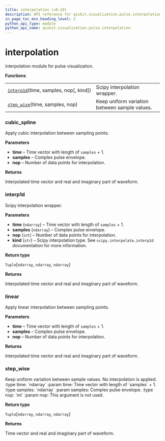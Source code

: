 ```yaml
---
title: interpolation (v0.19)
description: API reference for qiskit.visualization.pulse.interpolation in qiskit v0.19
in_page_toc_min_heading_level: 2
python_api_type: module
python_api_name: qiskit.visualization.pulse.interpolation
---
```


<span id="module-qiskit.visualization.pulse.interpolation" />

# interpolation

interpolation module for pulse visualization.

**Functions**

|                                                                                                                                                   |                                               |
| ------------------------------------------------------------------------------------------------------------------------------------------------- | --------------------------------------------- |
| [`interp1d`](#qiskit.visualization.pulse.interpolation.interp1d "qiskit.visualization.pulse.interpolation.interp1d")(time, samples, nop\[, kind]) | Scipy interpolation wrapper.                  |
| [`step_wise`](#qiskit.visualization.pulse.interpolation.step_wise "qiskit.visualization.pulse.interpolation.step_wise")(time, samples, nop)       | Keep uniform variation between sample values. |

### cubic\_spline

<Function id="qiskit.visualization.pulse.interpolation.cubic_spline" signature="cubic_spline(time: numpy.ndarray, samples: numpy.ndarray, nop: int, *, kind: str = 'cubic') → Tuple[numpy.ndarray, numpy.ndarray, numpy.ndarray]">
  Apply cubic interpolation between sampling points.

  **Parameters**

  *   **time** – Time vector with length of `samples` + 1.
  *   **samples** – Complex pulse envelope.
  *   **nop** – Number of data points for interpolation.

  **Returns**

  Interpolated time vector and real and imaginary part of waveform.
</Function>

### interp1d

<Function id="qiskit.visualization.pulse.interpolation.interp1d" github="https://github.com/qiskit/qiskit/tree/stable/0.14/qiskit/visualization/pulse/interpolation.py" signature="interp1d(time, samples, nop, kind='linear')">
  Scipy interpolation wrapper.

  **Parameters**

  *   **time** (`ndarray`) – Time vector with length of `samples` + 1.
  *   **samples** (`ndarray`) – Complex pulse envelope.
  *   **nop** (`int`) – Number of data points for interpolation.
  *   **kind** (`str`) – Scipy interpolation type. See `scipy.interpolate.interp1d` documentation for more information.

  **Return type**

  `Tuple`\[`ndarray`, `ndarray`, `ndarray`]

  **Returns**

  Interpolated time vector and real and imaginary part of waveform.
</Function>

### linear

<Function id="qiskit.visualization.pulse.interpolation.linear" signature="linear(time: numpy.ndarray, samples: numpy.ndarray, nop: int, *, kind: str = 'linear') → Tuple[numpy.ndarray, numpy.ndarray, numpy.ndarray]">
  Apply linear interpolation between sampling points.

  **Parameters**

  *   **time** – Time vector with length of `samples` + 1.
  *   **samples** – Complex pulse envelope.
  *   **nop** – Number of data points for interpolation.

  **Returns**

  Interpolated time vector and real and imaginary part of waveform.
</Function>

### step\_wise

<Function id="qiskit.visualization.pulse.interpolation.step_wise" github="https://github.com/qiskit/qiskit/tree/stable/0.14/qiskit/visualization/pulse/interpolation.py" signature="step_wise(time, samples, nop)">
  Keep uniform variation between sample values. No interpolation is applied. :type time: `ndarray` :param time: Time vector with length of `samples` + 1. :type samples: `ndarray` :param samples: Complex pulse envelope. :type nop: `int` :param nop: This argument is not used.

  **Return type**

  `Tuple`\[`ndarray`, `ndarray`, `ndarray`]

  **Returns**

  Time vector and real and imaginary part of waveform.
</Function>

